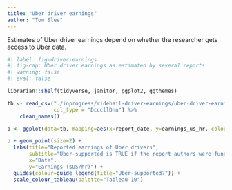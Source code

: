 ```yaml
---
title: "Uber driver earnings"
author: "Tom Slee"
---
```


Estimates of Uber driver earnings depend on whether the researcher gets access to Uber data.

```r
#| label: fig-driver-earnings
#| fig-cap: Uber driver earnings as estimated by several reports
#| warning: false
#| eval: false

librarian::shelf(tidyverse, janitor, ggplot2, ggthemes)

tb <- read_csv("./inprogress/ridehail-driver-earnings/uber-driver-earnings.csv",
               col_type = "DcccllDnn") %>%
    clean_names()

p <- ggplot(data=tb, mapping=aes(x=report_date, y=earnings_us_hr, colour=uber_funded, ))

p + geom_point(size=2) +
  labs(title="Reported earnings of Uber drivers",
       subtitle="Uber-supported is TRUE if the report authors were funded by or employed by Uber,\nor if Uber granted the authors access to company data sets",
       x="Date",
       y="Earnings ($US/hr)") +
  guides(colour=guide_legend(title="Uber-supported?")) +
  scale_colour_tableau(palette="Tableau 10")

```
